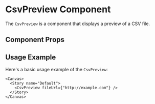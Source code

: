 

<Meta of={CsvPreview} />

# CsvPreview Component

The `CsvPreview` is a component that displays a preview of a CSV file.

## Component Props

<Canvas of={CsvPreview.Default} />

<Controls />

## Usage Example

Here's a basic usage example of the `CsvPreview`:

```tsx
<Canvas>
  <Story name="Default">
    <CsvPreview fileUrl={"http://example.com"} />
  </Story>
</Canvas>
```
